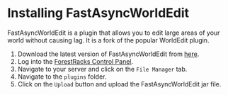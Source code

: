 # Installing FastAsyncWorldEdit

FastAsyncWorldEdit is a plugin that allows you to edit large areas of your world without causing lag. It is a fork of the popular WorldEdit plugin.

1. Download the latest version of FastAsyncWorldEdit from [here](https://ci.athion.net/job/FastAsyncWorldEdit/).
2. Log into the [ForestRacks Control Panel](https://panel.forestracks.com).
3. Navigate to your server and click on the `File Manager` tab.
4. Navigate to the `plugins` folder.
5. Click on the `Upload` button and upload the FastAsyncWorldEdit jar file.